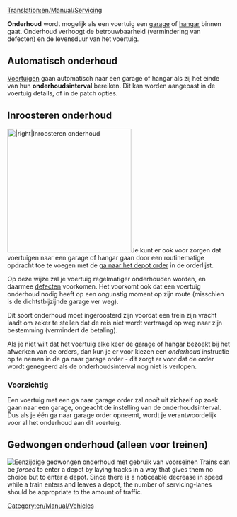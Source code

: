[[Translation:en/Manual/Servicing]]
{{nl/Vertaling|en/Manual/Servicing|0}}

'''Onderhoud''' wordt mogelijk als een voertuig een [[nl/Manual/Depots|garage]] of [[nl/Manual/Depots|hangar]] binnen gaat. Onderhoud verhoogt de betrouwbaarheid (vermindering van defecten) en de levensduur van het voertuig.

==Automatisch onderhoud==
[[nl/Manual/Voertuigen|Voertuigen]] gaan automatisch naar een garage of hangar als zij het einde van hun '''onderhoudsinterval''' bereiken. Dit kan worden aangepast in de voertuig details, of in de patch opties. 

==Inroosteren onderhoud==
[[File:en/Manual/Scheduled servicing.png|thumb|280px||right|Inroosteren onderhoud]]Je kunt er ook voor zorgen dat voertuigen naar een garage of hangar gaan door een routinematige opdracht toe te voegen met de [[nl/Archive/Manual/Settings/Sta ga naar depot orders toe|ga naar het depot order]] in de orderlijst. 

Op deze wijze zal je voertuig regelmatiger onderhouden worden, en daarmee [[nl/Archive/Manual/Defecten|defecten]] voorkomen. Het voorkomt ook dat een voertuig onderhoud nodig heeft op een ongunstig moment op zijn route (misschien is de dichtstbijzijnde garage ver weg). 

Dit soort onderhoud moet ingeroosterd zijn voordat een trein zijn vracht laadt om zeker te stellen dat de reis niet wordt vertraagd op weg naar zijn bestemming (vermindert de betaling).

Als je niet wilt dat het voertuig elke keer de garage of hangar bezoekt bij het afwerken van de orders, dan kun je er voor kiezen een ''onderhoud'' instructie op te nemen in de ga naar garage order - dit zorgt er voor dat de order wordt genegeerd als de onderhoudsinterval nog niet is verlopen.

=== Voorzichtig ===

Een voertuig met een ga naar garage order zal ''nooit'' uit zichzelf op zoek gaan naar een garage, ongeacht de instelling van de onderhoudsinterval. Dus als je één ga naar garage order opneemt, wordt je verantwoordelijk voor al het onderhoud aan dit voertuig.

==Gedwongen onderhoud (alleen voor treinen)==
[[File:en/Manual/Forced servicing.png|thumb|right|Eenzijdige gedwongen onderhoud met gebruik van [[nl/Manual/Seinen#voorseinen|voorseinen]]]]
Trains can be ''forced'' to enter a depot by laying tracks in a way that gives them no choice but to enter a depot. Since there is a noticeable decrease in speed while a train enters and leaves a depot, the number of servicing-lanes should be appropriate to the amount of traffic.

[[Category:en/Manual/Vehicles]]
